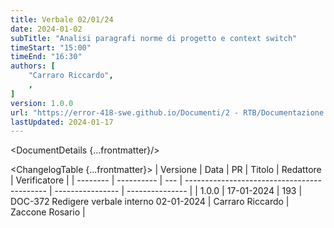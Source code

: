 ```yaml
---
title: Verbale 02/01/24
date: 2024-01-02
subTitle: "Analisi paragrafi norme di progetto e context switch"
timeStart: "15:00"
timeEnd: "16:30"
authors: [
	"Carraro Riccardo",
	,
]
version: 1.0.0
url: "https://error-418-swe.github.io/Documenti/2 - RTB/Documentazione interna/Verbali/24-01-02_v1.0.0.pdf"
lastUpdated: 2024-01-17
---
```



<DocumentDetails {...frontmatter}/>

<ChangelogTable {...frontmatter}>
| Versione | Data       | PR  | Titolo                                      | Redattore        | Verificatore    |
| -------- | ---------- | --- | ------------------------------------------- | ---------------- | --------------- |
| 1.0.0    | 17-01-2024 | 193 | DOC-372 Redigere verbale interno 02-01-2024 | Carraro Riccardo | Zaccone Rosario |
</ChangelogTable>

